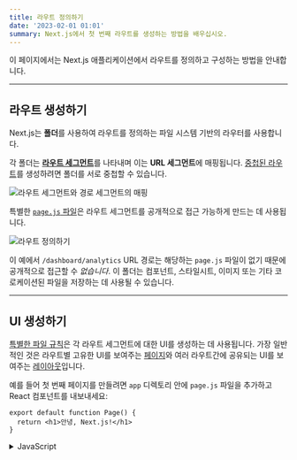 ```yaml
---
title: 라우트 정의하기
date: '2023-02-01 01:01'
summary: Next.js에서 첫 번째 라우트를 생성하는 방법을 배우십시오.
---
```


<TOCInline toc={props.toc} asDisclosure />

이 페이지에서는 Next.js 애플리케이션에서 라우트를 정의하고 구성하는 방법을 안내합니다.

---

## 라우트 생성하기

Next.js는 **폴더**를 사용하여 라우트를 정의하는 파일 시스템 기반의 라우터를 사용합니다.

각 폴더는 [**라우트 세그먼트**](/docs/nextjs/routing#라우트-세그먼트)를 나타내며 이는 **URL 세그먼트**에 매핑됩니다. [중첩된 라우트](/docs/nextjs/routing#중첩-라우트)를 생성하려면 폴더를 서로 중첩할 수 있습니다.

![라우트 세그먼트와 경로 세그먼트의 매핑](https://nextjs.org/_next/image?url=%2Fdocs%2Flight%2Froute-segments-to-path-segments.png&w=1920&q=75&dpl=dpl_3EQWD49M65DCVzGTYPK2YqHNmCjt)

특별한 [`page.js` 파일](/docs/nextjs/routing/pages-and-layouts#페이지)은 라우트 세그먼트를 공개적으로 접근 가능하게 만드는 데 사용됩니다.

![라우트 정의하기](https://nextjs.org/_next/image?url=%2Fdocs%2Flight%2Fdefining-routes.png&w=1920&q=75&dpl=dpl_3EQWD49M65DCVzGTYPK2YqHNmCjt)

이 예에서 `/dashboard/analytics` URL 경로는 해당하는 `page.js` 파일이 없기 때문에 공개적으로 접근할 수 _없습니다_. 이 폴더는 컴포넌트, 스타일시트, 이미지 또는 기타 코로케이션된 파일을 저장하는 데 사용될 수 있습니다.

---

## UI 생성하기

[특별한 파일 규칙](/docs/nextjs/routing#파일-규칙)은 각 라우트 세그먼트에 대한 UI를 생성하는 데 사용됩니다. 
가장 일반적인 것은 라우트별 고유한 UI를 보여주는 [페이지](/docs/nextjs/routing/pages-and-layouts#페이지)와 여러 라우트간에 공유되는 UI를 보여주는 [레이아웃](/docs/nextjs/routing/pages-and-layouts#레이아웃)입니다.

예를 들어 첫 번째 페이지를 만들려면 `app` 디렉토리 안에 `page.js` 파일을 추가하고 React 컴포넌트를 내보내세요:

```tsx:app/page.tsx
export default function Page() {
  return <h1>안녕, Next.js!</h1>
}
```

<details>
    <summary>JavaScript</summary>

```jsx:app/page.js
export default function Page() {
  return <h1>안녕, Next.js!</h1>
}
```
</details>